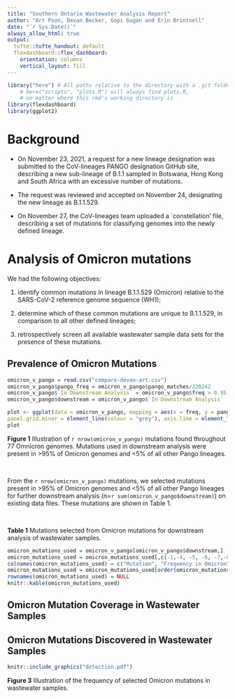 ---
title: "Southern Ontario Wastewater Analysis Report"
author: "Art Poon, Devan Becker, Gopi Gugan and Erin Brintnell"
date: "`r Sys.Date()`"
always_allow_html: true
output: 
  tufte::tufte_handout: default
  flexdashboard::flex_dashboard:
    orientation: columns
    vertical_layout: fill
---

```{r setup, include=FALSE}
library("here") # All paths relative to the directory with a .git folder
    # here("scripts", "plots.R") will always find plots.R,
    # no matter where this rmd's working directory is
library(flexdashboard)
library(ggplot2)
```


<!-- ## Sourcing existing lineages -->

<!-- ```{r sourceascript, eval=FALSE} -->
<!-- source(here("scripts", "plot.R")) # won't run - files don't exist on my machine -->
<!-- ``` -->

# Background

* On November 23, 2021, a request for a new lineage designation was submitted to the CoV-lineages PANGO designation GitHub site, describing a new sub-lineage of B.1.1 sampled in Botswana, Hong Kong and South Africa with an excessive number of mutations.

* The request was reviewed and accepted on November 24, designating the new lineage as B.1.1.529.

* On November 27, the CoV-lineages team uploaded a `constellation' file, describing a set of mutations for classifying genomes into the newly defined lineage.


# Analysis of Omicron mutations

We had the following objectives:

1. identify common mutations in lineage B.1.1.529 (Omicron) relative to the SARS-CoV-2 reference genome sequence (WH1);

2. determine which of these common mutations are unique to B.1.1.529, in comparison to all other defined lineages;

3. retrospectively screen all available wastewater sample data sets for the presence of these mutations.

## Prevalence of Omicron Mutations

```{r, echo = FALSE,fig.height=4.5}
omicron_v_pango = read.csv("compare-devan-art.csv")
omicron_v_pango$pango_freq = omicron_v_pango$pango_matches/220242
omicron_v_pango$`In Downstream Analysis` = omicron_v_pango$freq > 0.95 & omicron_v_pango$pango_freq < 0.05
omicron_v_pango$downstream = omicron_v_pango$`In Downstream Analysis`

plot <- ggplot(data = omicron_v_pango, mapping = aes(x = freq, y = pango_freq + 0.000005, label = mutation, color = `In Downstream Analysis`)) + geom_point() + xlab("Frequency in Omicron") + ylab("Frequency in Pango Lineages") + scale_y_log10()+ geom_jitter() + theme(legend.position="bottom", panel.background = element_blank(),  panel.grid.major = element_blank(),
panel.grid.minor = element_line(colour = "grey"), axis.line = element_line(colour = "black"), text = element_text(size = 8))+scale_color_manual(values=c("#999999", "#E69F00"))
plot
```

**Figure 1** Illustration of `r nrow(omicron_v_pango)` mutations found throughout 77 Omnicron genomes. Mutations used in downstream analysis were present in >95\% of Omicron genomes and <5\% of all other Pango lineages.

&nbsp;



From the `r nrow(omicron_v_pango)` mutations, we selected mutations present in >95\% of Omicron genomes and <5\% of all other Pango lineages for further downstream analysis (n=`r sum(omicron_v_pango$downstream)`) on existing data files. These mutations are shown in Table 1.


&nbsp;


\pagebreak
**Table 1** Mutations selected from Omicron mutations for downstream analysis of wastewater samples.



```{r, echo=FALSE}
omicron_mutations_used = omicron_v_pango[omicron_v_pango$downstream,]
omicron_mutations_used = omicron_mutations_used[,c(-1,-4, -5, -6, -7,-8,-9, -11,-12)]
colnames(omicron_mutations_used) = c("Mutation", "Frequency in Omicron", "Frequency in Pango Lineages")
omicron_mutations_used = omicron_mutations_used[order(omicron_mutations_used$`Frequency in Omicron`,decreasing = T),]
rownames(omicron_mutations_used) = NULL
knitr::kable(omicron_mutations_used)
```



## Omicron Mutation Coverage in Wastewater Samples


## Omicron Mutations Discovered in Wastewater Samples


```{r, echo=FALSE}
knitr::include_graphics("detection.pdf")
```

**Figure 3** Illustration of the frequency of selected Omicron mutations in wastewater samples. 

&nbsp;


<!-- Guelph Sample (naming convention?) -->
<!-- ========== -->


<!-- {data-width=250} -->
<!-- -------------------------------------------------- -->

<!-- ### Data Information -->

<!-- ```{r, echo=FALSE} -->
<!-- as.table(matrix(c("Collection Date", "SOme date", "collection location", "some location"), ncol = 2, byrow = T)) -->
<!-- ``` -->




<!-- -------------------------------------------------- -->

<!-- ### Reads Information -->



<!-- ![](sequence_reads_image.png) -->


<!-- ### Sequence Reads Analyzed -->
<!-- ```{r, echo=FALSE} -->
<!-- valueBox(400,icon = "ion-arrow-graph-up-right") -->
<!-- ``` -->


<!-- ### Mean Depth of Coverage -->

<!-- ```{r, echo=FALSE} -->
<!-- valueBox(500, icon = "ion-stats-bars") -->
<!-- ``` -->



<!-- Data Analysis -->
<!-- -------------------------------------------------- -->

<!-- ### Variants of Concern -->


<!-- Here we can add additional information currently I have variants of concern that have been found in a bar chart in their quantity -->

<!-- ```{r, echo=FALSE} -->
<!-- variants <- c("B.1.1.7","B.1.1.59", "A.1", "A.1", "A.1", "B.1.1.7") -->
<!-- variants <- data.frame(table(variants)) -->
<!-- ggplot(variants, aes(variants, Freq)) + geom_col() -->
<!-- ``` -->


